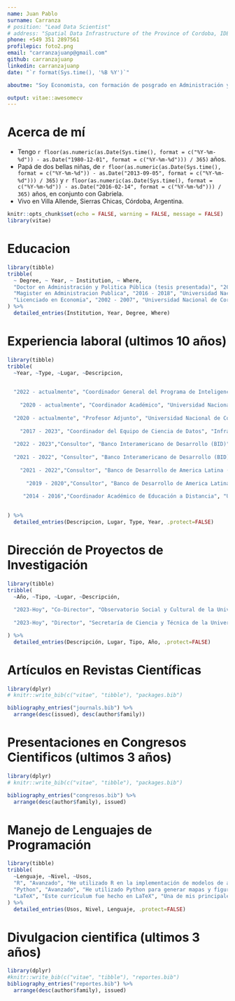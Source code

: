```yaml
---
name: Juan Pablo
surname: Carranza
# position: "Lead Data Scientist"
# address: "Spatial Data Infrastructure of the Province of Cordoba, IDECOR"
phone: +549 351 2897561
profilepic: foto2.png
email: "carranzajuanp@gmail.com"
github: carranzajuanp
linkedin: carranzajuanp
date: "`r format(Sys.time(), '%B %Y')`"

aboutme: "Soy Economista, con formación de posgrado en Administración y Política Pública. Durante mi carrera he tenido la posibilidad de gestionar proyectos trascendentales, integrados por personas altamente calificadas, tanto en el ámbito de la educación de grado y posgrado, como en la búsqueda de eficiencia y equidad en la política fiscal de los gobiernos subnacionales de América Latina."

output: vitae::awesomecv
---
```


# Acerca de mí

-   Tengo `r floor(as.numeric(as.Date(Sys.time(), format = c("%Y-%m-%d")) - as.Date("1980-12-01", format = c("%Y-%m-%d"))) / 365)` años.
-   Papá de dos bellas niñas, de `r floor(as.numeric(as.Date(Sys.time(), format = c("%Y-%m-%d")) - as.Date("2013-09-05", format = c("%Y-%m-%d"))) / 365)` y `r floor(as.numeric(as.Date(Sys.time(), format = c("%Y-%m-%d")) - as.Date("2016-02-14", format = c("%Y-%m-%d"))) / 365)` años, en conjunto con Gabriela.
-   Vivo en Villa Allende, Sierras Chicas, Córdoba, Argentina.

```r
knitr::opts_chunk$set(echo = FALSE, warning = FALSE, message = FALSE)
library(vitae)
```

<!-- # About me -->

<!--  * I have 41 years old. -->

<!--  * Father of two beautiful girls, 8 and 5 y/o, in partnership with Gabriela. -->

<!--  * Currently living in Villa Allende, Sierras Chicas, Cordoba, Argentina. -->

# Educacion

```r
library(tibble)
tribble(
  ~ Degree, ~ Year, ~ Institution, ~ Where,
  "Doctor en Administración y Politica Pública (tesis presentada)", "2020 - 2024", "Universidad Nacional de Cordoba", "Cordoba, Argentina",
  "Magister en Administracion Publica", "2016 - 2018", "Universidad Nacional de Cordoba", "Cordoba, Argentina",
  "Licenciado en Economia", "2002 - 2007", "Universidad Nacional de Cordoba", "Cordoba, Argentina"
) %>% 
  detailed_entries(Institution, Year, Degree, Where)
```

# Experiencia laboral (ultimos 10 años)

```r
library(tibble)
tribble(
  ~Year, ~Type, ~Lugar, ~Descripcion,

  
  "2022 - actualmente", "Coordinador General del Programa de Inteligencia Institucional", "Universidad Nacional de Cordoba, Argentina", "A cargo de la implementacion del programa Unviersidad Abierta, que busca la apertura de informacion pública en la institucion y, simultaneamente, de la construccion de tableros de control para la gestion de las diferentes unidades academicas que la integran",
  
    "2020 - actualmente", "Coordinador Académico", "Universidad Nacional de Cordoba, Argentina","Coordinador Académico en la Maestría en Administración Pública del Instituto de Investigación y Formación en Administración Pública (IIFAP) de la Facultad de Ciencias Sociales. A cargo de las designaciones docentes, evaluación y acreditación, y de la gestión integral de la carrera y su relación con los estudiantes. En el año 2022, luego de un esfuerzo relevante, logré la acreditación de la modalidad a distancia de la carrera por parte de CONEAU.",
  
  "2020 - actualmente", "Profesor Adjunto", "Universidad Nacional de Córdoba, Argentina","Profesor de Estadística II para las Licenciaturas en Ciencia Politica y Sociologia de la Facultad de Ciencias Sociales",
  
    "2017 - 2023", "Coordinador del Equipo de Ciencia de Datos", "Infraestructura de Datos Espaciales de la Provincia de Córdoba, IDECOR", "Encargado de liderar un magnífico equipo para estimar los valores del suelo urbano y rural en la provincia de Córdoba, Argentina, utilizando tecnicas de machine learning (ver \\href{https://gn-idecor.mapascordoba.gob.ar/maps/312/view}{aquí} y \\href{https://gn-idecor.mapascordoba.gob.ar/maps/313/view}{aquí}).",
  
  "2022 - 2023","Consultor", "Banco Interamericano de Desarrollo (BID)","Mi misión consistió en generar información en el contexto del Foro para el Fortalecimiento del Potencial recaudador del Impuesto a la Propiedad de Bienes Inmuebles - Inteligencia Artificial y Big Data, aplicados a la valoración inmobiliaria en Bolivia. Redacción de informes sobre experiencias y metodologías de valuación masiva automatizada.",
  
  "2021 - 2022", "Consultor", "Banco Interamericano de Desarrollo (BID)","Mi misión consistió en determinar a nivel nacional la desactualización de las valuaciones fiscales de los inmuebles urbanos en relación con los valores de mercado en Peru. En una segunda etapa, el proyecto incluyó el entrenamiento de un modelo de aprendizaje automatico para predecir el valor de mercado de las propiedades en el área metropolitana de Lima.",
  
    "2021 - 2022","Consultor", "Banco de Desarrollo de America Latina (CAF)","Mi misión consistió en generar informes sobre el acceso a las oportunidades en cinco grandes ciudades latinoamericanas, abarcando aspectos como el suelo vacante, la movilidad, la estructura productiva y el nivel socioeconómico de la poblacion, entre otros. El proyecto incluyó el diseño e implementacion de un algoritmo para determinar la conectividad física de las ciudades y establecer la extensión de los sistemas urbanos a partir de la clasificación automatizada de imágenes satelitales.",
  
      "2019 - 2020","Consultor", "Banco de Desarrollo de America Latina (CAF)","Mi misión consistió en generar un informe sobre el estado del arte en la detección de asentamientos informales a partir de imágenes satelitales, recopilando experiencias, los mejores metodos existentes en la actualidad y los límites de este tipo de iniciativas cuando son aplicadas como instrumento de política pública.",
  
     "2014 - 2016","Coordinador Académico de Educación a Distancia", "Universidad Siglo 21","Coordinación de actividades docentes para la planificación de actividades y diseño de material para la plataforma de e-larning. Coordinación de actividades docentes para los procesos de acreditación de carreras. Diseño de instrumentos para el seguimiento de alumnos y la gestión de la masividad en entornos virtuales.",

  
) %>% 
  detailed_entries(Descripcion, Lugar, Type, Year, .protect=FALSE)
```

# Dirección de Proyectos de Investigación

```r
library(tibble)
tribble(
  ~Año, ~Tipo, ~Lugar, ~Descripción,
  
  "2023-Hoy", "Co-Director", "Observatorio Social y Cultural de la Universidad Nacional de Córdoba","La configuración socio-espacial de las desigualdades. Una propuesta metodológica para determinar el acceso a oportunidades urbanas y de vivienda en Córdoba.",
  
  "2023-Hoy", "Director", "Secretaría de Ciencia y Técnica de la Universidad Nacional de Córdoba","Desarrollo de estrategias metodológicas para la determinación del precio de inmuebles construidos en el área metropolitana de la Ciudad de Córdoba, utilizando técnicas de aprendizaje computacional y estadísticas espaciales."

) %>% 
  detailed_entries(Descripción, Lugar, Tipo, Año, .protect=FALSE)

```

# Artículos en Revistas Científicas

```r
library(dplyr)
# knitr::write_bib(c("vitae", "tibble"), "packages.bib")

bibliography_entries("journals.bib") %>%
  arrange(desc(issued), desc(author$family))
```

# Presentaciones en Congresos Cientificos (ultimos 3 años)

```r
library(dplyr)
# knitr::write_bib(c("vitae", "tibble"), "packages.bib")

bibliography_entries("congresos.bib") %>%
  arrange(desc(author$family), issued)
```

# Manejo de Lenguajes de Programación

```r
library(tibble)
tribble(
  ~Lenguaje, ~Nivel, ~Usos,
  "R", "Avanzado", "He utilizado R en la implementación de modelos de aprendizaje automático para predecir diferentes variables en el espacio geográfico, como el valor del suelo, rentas, rendimientos agrícolas, entre otros. También en el diseño de mapas interactivos en formato html, en la automatización de informes con Rmarkdown, y en el diseño de aplicaciones web con Shiny.",
  "Python", "Avanzado", "He utilizado Python para generar mapas y figuras para informes sobre acceso a oportunidades en diferentes ciudades de América Latina. También en el entrenamiento de modelos de aprendizaje automático para la predicción del valor del suelo en ciudades de Argentina.",
  "LaTeX", "Este currículum fue hecho en LaTeX", "Una de mis principales actividades es la redacción de artículos e informes en LaTeX."
) %>% 
  detailed_entries(Usos, Nivel, Lenguaje, .protect=FALSE)
```

# Divulgacion cientifica (ultimos 3 años)

```r
library(dplyr)
#knitr::write_bib(c("vitae", "tibble"), "reportes.bib")
bibliography_entries("reportes.bib") %>%
  arrange(desc(author$family), issued)
```
